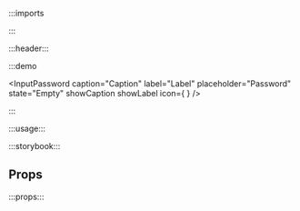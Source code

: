 :::imports


:::

:::header:::

:::demo

<InputPassword
  caption="Caption"
  label="Label"
  placeholder="Password"
  state="Empty"
  showCaption
  showLabel
  icon={
    <Icon
      name="ph:lock"
    />
  }
/>

:::

:::usage:::

:::storybook:::

## Props

:::props:::
